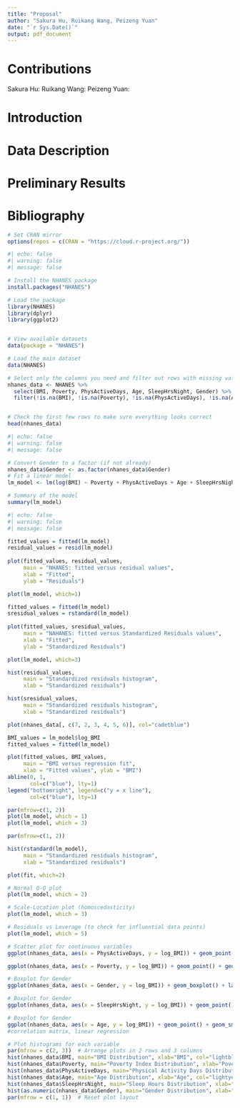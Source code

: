 ```yaml
---
title: "Proposal"
author: "Sakura Hu, Ruikang Wang, Peizeng Yuan"
date: "`r Sys.Date()`"
output: pdf_document
---
```


# Contributions
Sakura Hu:
Ruikang Wang:
Peizeng Yuan:

# Introduction

# Data Description

# Preliminary Results

# Bibliography

```r
# Set CRAN mirror
options(repos = c(CRAN = "https://cloud.r-project.org/"))
```

```r
#| echo: false
#| warning: false
#| message: false

# Install the NHANES package
install.packages("NHANES")

# Load the package
library(NHANES)
library(dplyr)
library(ggplot2)


# View available datasets
data(package = "NHANES")

# Load the main dataset
data(NHANES)

# Select only the columns you need and filter out rows with missing values
nhanes_data <- NHANES %>%
  select(BMI, Poverty, PhysActiveDays, Age, SleepHrsNight, Gender) %>%
  filter(!is.na(BMI), !is.na(Poverty), !is.na(PhysActiveDays), !is.na(Age), !is.na(SleepHrsNight), !is.na(Gender))


# Check the first few rows to make sure everything looks correct
head(nhanes_data)

```

```r
#| echo: false
#| warning: false
#| message: false

# Convert Gender to a factor (if not already)
nhanes_data$Gender <- as.factor(nhanes_data$Gender)
# Fit a linear model
lm_model <- lm(log(BMI) ~ Poverty + PhysActiveDays + Age + SleepHrsNight + Gender, data = nhanes_data)

# Summary of the model
summary(lm_model)

```


```r
#| echo: false
#| warning: false
#| message: false

fitted_values = fitted(lm_model)
residual_values = resid(lm_model)
     
plot(fitted_values, residual_values, 
     main = "NHANES: fitted versus residual values", 
     xlab = "Fitted", 
     ylab = "Residuals")
```
```r
plot(lm_model, which=1)
```

```r
fitted_values = fitted(lm_model)
sresidual_values = rstandard(lm_model)
     
plot(fitted_values, sresidual_values, 
     main = "NAHANES: fitted versus Standardized Residuals values", 
     xlab = "Fitted", 
     ylab = "Standardized Residuals")
```
```r
plot(lm_model, which=3)
```
```r
hist(residual_values,
     main = "Standardized residuals histogram",
     xlab = "Standardized residuals")
```

```r
hist(sresidual_values,
     main = "Standardized residuals histogram",
     xlab = "Standardized residuals")
```
```r
plot(nhanes_data[, c(7, 2, 3, 4, 5, 6)], col="cadetblue")
```
```r
BMI_values = lm_model$log_BMI
fitted_values = fitted(lm_model)

plot(fitted_values, BMI_values,
     main = "BMI versus regression fit",
     xlab = "Fitted values", ylab = "BMI")
abline(0, 1, 
       col=c("blue"), lty=1)
legend("bottomright", legend=c("y = x line"),
       col=c("blue"), lty=1)
```
```r
par(mfrow=c(1, 2))
plot(lm_model, which = 1)
plot(lm_model, which = 3)
```
```r
par(mfrow=c(1, 2))

hist(rstandard(lm_model),
     main = "Standardized residuals histogram",
     xlab = "Standardized residuals")

plot(fit, which=2)
```
```r
# Normal Q-Q plot
plot(lm_model, which = 2)

# Scale-Location plot (homoscedasticity)
plot(lm_model, which = 3)

# Residuals vs Leverage (to check for influential data points)
plot(lm_model, which = 5)

# Scatter plot for continuous variables
ggplot(nhanes_data, aes(x = PhysActiveDays, y = log_BMI)) + geom_point() + geom_smooth(method = "lm", col = "red") + labs(title = "BMI vs PhysActiveDays")

ggplot(nhanes_data, aes(x = Poverty, y = log_BMI)) + geom_point() + geom_smooth(method = "lm", col = "red") + labs(title = "BMI vs Poverty")

# Boxplot for Gender
ggplot(nhanes_data, aes(x = Gender, y = log_BMI)) + geom_boxplot() + labs(title = "BMI vs Gender")

# Boxplot for Gender
ggplot(nhanes_data, aes(x = SleepHrsNight, y = log_BMI)) + geom_point() + geom_smooth(method = "lm", col = "red") + labs(title = "BMI vs Poverty")

# Boxplot for Gender
ggplot(nhanes_data, aes(x = Age, y = log_BMI)) + geom_point() + geom_smooth(method = "lm", col = "red") + labs(title = "BMI vs Poverty")
#correlation matrix, linear regression
```

```r
# Plot histograms for each variable
par(mfrow = c(2, 3))  # Arrange plots in 2 rows and 3 columns
hist(nhanes_data$BMI, main="BMI Distribution", xlab="BMI", col="lightblue")
hist(nhanes_data$Poverty, main="Poverty Index Distribution", xlab="Poverty Index", col="lightgreen")
hist(nhanes_data$PhysActiveDays, main="Physical Activity Days Distribution", xlab="Phys Active Days", col="lightcoral")
hist(nhanes_data$Age, main="Age Distribution", xlab="Age", col="lightyellow")
hist(nhanes_data$SleepHrsNight, main="Sleep Hours Distribution", xlab="Sleep Hours", col="lightpink")
hist(as.numeric(nhanes_data$Gender), main="Gender Distribution", xlab="Gender (0=Female, 1=Male)", col="lightgray")
par(mfrow = c(1, 1))  # Reset plot layout
```




